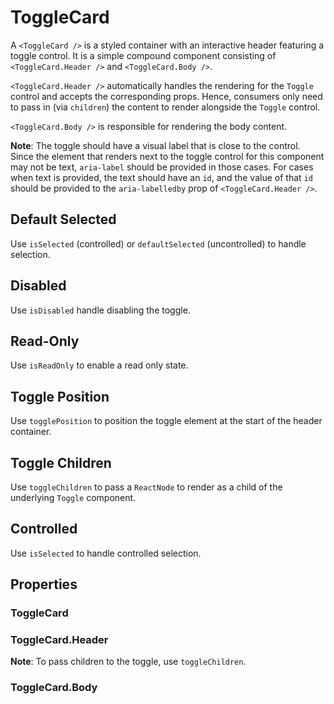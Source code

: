
<Meta of={ToggleCardStories} />

# ToggleCard

A `<ToggleCard />` is a styled container with an interactive header featuring a toggle control. It is a simple compound component consisting of `<ToggleCard.Header />` and `<ToggleCard.Body />`.

`<ToggleCard.Header />` automatically handles the rendering for the `Toggle` control and accepts the corresponding props. Hence, consumers only need to pass in (via `children`) the content to render alongside the `Toggle` control.

`<ToggleCard.Body />` is responsible for rendering the body content.

**Note**: The toggle should have a visual label that is close to the control. Since the element that renders next to the toggle control for this component may not be text, `aria-label` should be provided in those cases. For cases when text is provided, the text should have an `id`, and the value of that `id` should be provided to the `aria-labelledby` prop of `<ToggleCard.Header />`.

<Canvas of={ToggleCardStories.Default} />

## Default Selected

Use `isSelected` (controlled) or `defaultSelected` (uncontrolled) to handle selection.

<Canvas of={ToggleCardStories.DefaultSelected} />

## Disabled

Use `isDisabled` handle disabling the toggle.

<Canvas of={ToggleCardStories.Disabled} />

## Read-Only

Use `isReadOnly` to enable a read only state.

<Canvas of={ToggleCardStories.ReadOnly} />

## Toggle Position

Use `togglePosition` to position the toggle element at the start of the header container.

<Canvas of={ToggleCardStories.TogglePosition} />

## Toggle Children

Use `toggleChildren` to pass a `ReactNode` to render as a child of the underlying `Toggle` component.

<Canvas of={ToggleCardStories.ToggleChildren} />

## Controlled

Use `isSelected` to handle controlled selection.

<Canvas of={ToggleCardStories.Controlled} />

## Properties

### ToggleCard

<ArgTypes of={ToggleCard} />

### ToggleCard.Header

**Note**: To pass children to the toggle, use `toggleChildren`.

<ArgTypes of={ToggleCard.Header} />

### ToggleCard.Body

<ArgTypes of={ToggleCard.Body} />

